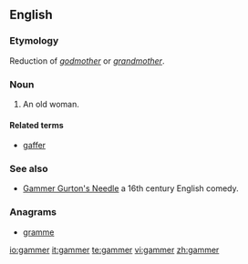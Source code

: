 ==English==

===Etymology===
Reduction of ''[[godmother]]'' or ''[[grandmother]]''.

===Noun===
{{en-noun}}

# {{obsolete}} An old woman.

====Related terms====
*[[gaffer]]

===See also===
* [[w:Gammer Gurton's Needle|Gammer Gurton's Needle]] a 16th century English comedy.

===Anagrams===
*[[gramme]]

[[io:gammer]]
[[it:gammer]]
[[te:gammer]]
[[vi:gammer]]
[[zh:gammer]]